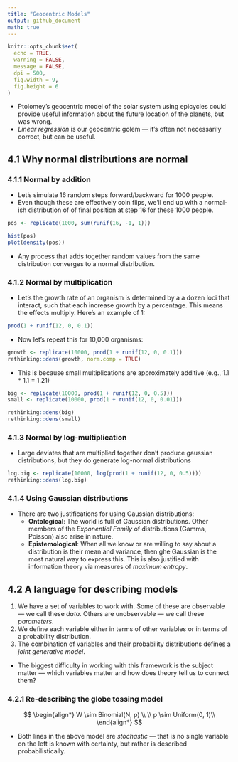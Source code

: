 ```yaml
---
title: "Geocentric Models"
output: github_document
math: true
---
```


```r
knitr::opts_chunk$set(
  echo = TRUE,
  warning = FALSE,
  message = FALSE,
  dpi = 500,
  fig.width = 9,
  fig.height = 6
)
```

* Ptolomey's geocentric model of the solar system using epicycles could provide useful information about the future location of the planets, but was wrong.
* *Linear regression* is our geocentric golem --- it's often not necessarily correct, but can be useful.

## 4.1 Why normal distributions are normal

### 4.1.1 Normal by addition

* Let's simulate 16 random steps forward/backward for 1000 people.
* Even though these are effectively coin flips, we'll end up with a normal-ish distribution of of final position at step 16 for these 1000 people.

```r
pos <- replicate(1000, sum(runif(16, -1, 1)))

hist(pos)
plot(density(pos))
```

* Any process that adds together random values from the same distribution converges to a normal distribution.

### 4.1.2 Normal by multiplication

* Let's the growth rate of an organism is determined by a a dozen loci that interact, such that each increase growth by a percentage. This means the effects multiply. Here's an example of 1:

```r
prod(1 + runif(12, 0, 0.1))
```

* Now let's repeat this for 10,000 organisms:

```r
growth <- replicate(10000, prod(1 + runif(12, 0, 0.1)))
rethinking::dens(growth, norm.comp = TRUE)
```

* This is because small multiplications are approximately additive (e.g., 1.1 * 1.1 = 1.21)

```r
big <- replicate(10000, prod(1 + runif(12, 0, 0.5)))
small <- replicate(10000, prod(1 + runif(12, 0, 0.01)))

rethinking::dens(big)
rethinking::dens(small)
```

### 4.1.3 Normal by log-multiplication

* Large deviates that are multiplied together don't produce gaussian distributions, but they do generate log-normal distributions

```r
log.big <- replicate(10000, log(prod(1 + runif(12, 0, 0.5))))
rethinking::dens(log.big)
```

### 4.1.4 Using Gaussian distributions

* There are two justifications for using Gaussian distributions:
  - **Ontological**: The world is full of Gaussian distributions. Other members of the *Exponential Family* of distributions (Gamma, Poisson) also arise in nature. 
  - **Epistemological**: When all we know or are willing to say about a distribution is their mean and variance, then ghe Gaussian is the most natural way to express this. This is also justified with information theory via measures of *maximum entropy*.
  
## 4.2 A language for describing models

1. We have a set of variables to work with. Some of these are observable --- we call these *data*. Others are unobservable --- we call these *parameters*. 
2. We define each variable either in terms of other variables or in terms of a probability distribution.
3. The combination of variables and their probability distributions defines a *joint generative model*. 

* The biggest difficulty in working with this framework is the subject matter --- which variables matter and how does theory tell us to connect them?

### 4.2.1 Re-describing the globe tossing model

$$
\begin{align*}
W \sim Binomial(N, p) \\
\\
p \sim Uniform(0, 1)\\
\end{align*}
$$

* Both lines in the above model are *stochastic* --- that is no single variable on the left is known with certainty, but rather is described probabilistically. 












